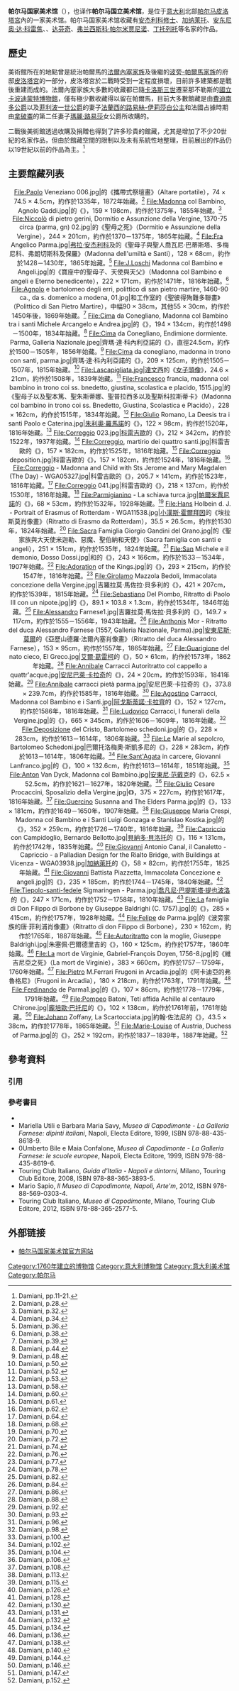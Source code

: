 {{Infobox Museum
 |name          = 帕尔马国家美术馆<br>Galleria nazionale di Parma
 |image         = Scalone Pilotta.JPG
 |imagesize     = 250px
 |caption       = 通往美术馆的入口前的階梯
 |map_type      = 
 |map_caption   = 
 |latitude      = 44.4819
 |longitude     = 10.1935
 |established   = 
 |dissolved     = 
 |location      = {{意大利}}[[帕尔马_(意大利)|帕尔马]]<br>Piazzale della Pilotta, 5, 43121 Parma
 |type          = 
 |visitors      =  120,022（2017年）<ref>{{Cite web |url=http://www.statistica.beniculturali.it/rilevazioni/musei/Anno%202017/MUSEI_TAVOLA7_2017.pdf |title=Dati visitatori dei siti museali italiani statali nel 2017 |accessdate=2019-05-16 |archive-date=2019-06-09 |archive-url=https://web.archive.org/web/20190609110617/http://www.statistica.beniculturali.it/rilevazioni/musei/Anno%202017/MUSEI_TAVOLA7_2017.pdf |dead-url=no }}</ref>
 |director      = 
 |curator       = 
 |publictransit = 
 |website       = [https://web.archive.org/web/20130504132315/http://www.artipr.arti.beniculturali.it/htm/Galleria.htm www.artipr.arti.benicult<br>urali.it/htm/Galleria.htm ]
}}
'''帕尔马国家美术馆'''（{{lang-it|Galleria nazionale di Parma}}），也译作'''帕尔马国立美术馆'''，是位于[[意大利|意大利]]北部[[帕尔马_(意大利)|帕尔马]][[皮洛塔宮|皮洛塔宮]]內的一家美术馆。帕尔马国家美术馆收藏有[[安杰利科修士|安杰利科修士]]、[[加纳莱托|加纳莱托]]、[[安东尼奥·达·科雷焦|安东尼奥·达·科雷焦]]、{{link-en|圭尔齐诺|Guercino}}、[[达芬奇|达芬奇]]、[[弗兰西斯科·帕尔米贾尼诺|弗兰西斯科·帕尔米贾尼诺]]、[[丁托列托|丁托列托]]等名家的作品。

== 歷史 ==
美術館所在的地點曾是統治帕爾馬的[[法爾內塞家族|法爾內塞家族]]及後繼的[[波旁-帕爾馬家族|波旁-帕爾馬家族]]的府邸[[皮洛塔宮|皮洛塔宮]]的一部分，皮洛塔宮於二戰時受到一定程度損壞，目前許多建築都是戰後重建而成的。法爾內塞家族大多數的收藏都已隨[[卡洛斯三世_(西班牙)|卡洛斯三世]]遷至那不勒斯的[[國立卡波迪蒙特博物館|國立卡波迪蒙特博物館]]，僅有極少數收藏得以留在帕爾馬，目前大多數館藏是由[[费迪南德_(帕尔马公爵)|費迪南多公爵]]以及[[菲利波一世_(帕爾馬)|菲利波一世公爵]]的妻子[[路易絲-伊莉莎白_(法國)|法蘭西的路易絲-伊莉莎白公主]]和法國占據時期由[[拿破崙|拿破崙]]的第二任妻子[[瑪麗·路易莎|瑪麗·路易莎]]女公爵所收購的。

二戰後美術館透過收購及捐贈也得到了許多珍貴的館藏，尤其是增加了不少20世紀的名家作品，但由於館藏空間的限制以及未有系統性地整理，目前展出的作品仍以19世紀以前的作品為主。<ref> Damiani, pp.11-21.</ref>

== 主要館藏列表 ==
<center>
<gallery widths="210px" heights="190px" perrow=4>
File:Paolo Veneziano 006.jpg|{{Tsl|en|Paolo Veneziano|保羅·維內齊亞諾}}的《攜帶式祭壇畫》（Altare portatile），74 × 74.5 × 4.5cm，約作於1335年，1872年始藏。<ref> Damiani, p.28.</ref>
File:Madonna col Bambino, Agnolo Gaddi.jpg|{{Tsl|en|Agnolo Gaddi|阿尼奧羅·加迪}}的《{{Tsl|en|Enthroned Madonna and Child with Saints|聖母子與聖人們 (加迪)|聖母子與聖人們}}》，159 × 198cm，約作於1375年，1855年始藏。<ref> Damiani, p.32.</ref>
File:Niccolò di pietro gerini, Dormitio e Assunzione della Vergine, 1370-75 circa (parma, gn) 02.jpg|{{Tsl|en|Niccolò di Pietro Gerini|尼可洛·迪·皮埃特羅·傑里尼}}的《聖母之死》（Dormitio e Assunzione della Vergine），244 × 201cm，約作於1370－1375年，1865年始藏。<ref> Damiani, p.34.</ref>
File:Fra Angelico Parma.jpg|[[弗拉·安杰利科|弗拉·安杰利科]]及{{Tsl|en|Zanobi strozzi|扎諾比·斯特羅齊}}的《聖母子與聖人喬瓦尼·巴蒂斯塔、多梅尼科、弗朗切斯科及保羅》（Madonna dell'umiltà e Santi），128 × 68cm，約作於1428－1430年，1865年始藏。<ref> Damiani, p.36.</ref>
File:J.Loschi Madonna col Bambino e Angeli.jpg|{{Tsl|en|Jacopo Loschi|雅可波·羅斯基}}的《寶座中的聖母子、天使與天父》（Madonna col Bambino e angeli e Eterno benedicente），222 × 171cm，約作於1471年，1816年始藏。<ref> Damiani, p.38.</ref>
File:Agnolo e bartolomeo degli erri, polittico di san pietro martire, 1460-90 ca., da s. domenico a modena, 01.jpg|{{Tsl|en|Agnolo degli Erri|阿尼奧羅·德里·艾里}}和{{Tsl|en|Bartolomeo degli Erri|巴爾托洛梅奧·德里·艾里}}工作室的《聖彼得殉難多聯畫》（Polittico di San Pietro Martire），中幅90 × 38cm，其他55 × 30cm，約作於1450年後，1869年始藏。<ref> Damiani, p.39.</ref>
File:Cima da Conegliano, Madonna col Bambino tra i santi Michele Arcangelo e Andrea.jpg|{{Tsl|en|Cima da Conegliano|齊瑪·達·科內利亞諾}}的《{{Tsl|en|Madonna and Child with Saints Michael the Archangel and Andrea|聖母子與大天使米迦勒及使徒安德烈}}》，194 × 134cm，約作於1498－1500年，1834年始藏。<ref> Damiani, p.44.</ref>
File:Cima da Conegliano, Endimione dormiente. Parma, Galleria Nazionale.jpeg|齊瑪·達·科內利亞諾的《{{Tsl|it|Endimione dormiente|臥睡的恩底彌翁}}》，直徑24.5cm，約作於1500－1505年，1856年始藏。<ref> Damiani, p.48.</ref>
File:Cima da conegliano, madonna in trono con santi, parma.jpg|齊瑪·達·科內利亞諾的《{{Tsl|en|Montini Altarpiece|蒙蒂尼祭壇畫}}》，209 × 125cm，約作於1505－1507年，1815年始藏。<ref> Damiani, p.50.</ref>
File:Lascapigliata.jpg|[[達文西|達文西]]的《[[女子頭像_(達文西)|女子頭像]]》，24.6 × 21cm，約作於1508年，1839年始藏。<ref> Damiani, p.52.</ref>
File:Francesco francia, madonna col bambino in trono coi ss. bnedetto, giustina, scolastica e placido, 1515.jpg|{{Tsl|en|Francesco Francia|弗朗切斯科·弗朗西亞}}的《聖母子以及聖本篤、聖朱斯蒂娜、聖普拉西多以及聖斯科拉斯蒂卡》（Madonna col bambino in trono coi ss. Bnedetto, Giustina, Scolastica e Placido），228 × 162cm，約作於1515年，1834年始藏。<ref> Damiani, p.53.</ref>
File:Giulio Romano, La Deesis tra i santi Paolo e Caterina.jpg|[[朱利奧·羅馬諾|朱利奧·羅馬諾]]的《{{Tsl|it|Deesis con i santi Paolo e Caterina|在聖保羅及聖凱薩琳之間的德西斯}}》，122 × 98cm，約作於1520年，1816年始藏。<ref> Damiani, p.58.</ref>
File:Correggio 023.jpg|[[科雷吉歐|科雷吉歐]]的《{{Tsl|it|Incoronazione della Vergine (Correggio)|聖女的加冕 (科雷吉歐)|聖女的加冕}}》，212 × 342cm，約作於1522年，1937年始藏。<ref> Damiani, p.60.</ref>
File:Correggio, martirio dei quattro santi.jpg|科雷吉歐的《{{Tsl|en|Martyrdom of Four Saints|四聖人的殉道}}》，157 × 182cm，約作於1525年，1816年始藏。<ref> Damiani, p.61.</ref>
File:Correggio deposition.jpg|科雷吉歐的《{{Tsl|en|Lamentation (Correggio)|哀悼基督 (科雷吉歐)|哀悼基督}}》，157 × 182cm，約作於1524年，1816年始藏。<ref> Damiani, p.62.</ref>
File:Correggio - Madonna and Child with Sts Jerome and Mary Magdalen (The Day) - WGA05327.jpg|科雷吉歐的《{{Tsl|en|Madonna of St. Jerome (Correggio)|聖傑洛姆聖母 (科雷吉歐)|聖傑洛姆聖母}}》，205.7 × 141cm，約作於1523年，1816年始藏。<ref> Damiani, p.64.</ref>
File:Correggio 041.jpg|科雷吉歐的《{{Tsl|en|Madonna della Scodella|拿著碗的聖母}}》，218 × 137cm，約作於1530年，1816年始藏。<ref> Damiani, p.68.</ref>
File:Parmigianino - La schiava turca.jpg|[[帕爾米賈尼諾|帕爾米賈尼諾]]的《{{Tsl|en|Turkish Slave|土耳其奴隸肖像畫}}》，68 × 53cm，約作於1532年，1928年始藏。<ref> Damiani, p.70.</ref>
File:Hans Holbein d. J. - Portrait of Erasmus of Rotterdam - WGA11538.jpg|[[小漢斯·霍爾拜因|小漢斯·霍爾拜因]]的《埃拉斯莫肖像畫》（Ritratto di Erasmo da Rotterdam），35.5 × 26.5cm，約作於1530年，1824年始藏。<ref> Damiani, p.72.</ref>
File:Sacra Famiglia Giorgio Gandini del Grano.jpg|{{Tsl|en|Giorgio Gandini del Grano|喬吉奧·甘迪尼·德爾·格拉諾}}的《聖家族與大天使米迦勒、惡魔、聖伯納和天使》（Sacra famiglia con santi e angeli），251 × 151cm，約作於1535年，1824年始藏。<ref> Damiani, p.74.</ref>
File:San Michele e il demonio, Dosso Dossi.jpg|{{Tsl|en|Dosso Dossi|多索·多西}}和{{Tsl|en|Battista Dossi Dossi|巴蒂斯塔·多西}}的《{{Tsl|en|Virgin of the Assumption and St. Michael the Archangel|大天使米迦勒及惡魔}}》，243 × 166cm，約作於1533－1534年，1907年始藏。<ref> Damiani, p.76.</ref>
File:Adoration of the Kings.jpg|{{Tsl|en|Girolamo Mazzola Bedoli|吉羅拉莫·馬佐拉·貝多利}}的《{{Tsl|it|Adorazione dei Magi (Mazzola Bedoli)|三博士來朝 (貝多利)|三博士來朝}}》，293 × 215cm，約作於1547年，1816年始藏。<ref> Damiani, p.77.</ref>
File:Girolamo Mazzola Bedoli, Immacolata concezione della Vergine.jpg|吉羅拉莫·馬佐拉·貝多利的《{{Tsl|it|Allegoria dell'Immacolata Concezione|聖母受胎}}》，421 × 207cm，約作於1539年，1815年始藏。<ref> Damiani, p.78.</ref>
File:Sebastiano Del Piombo, Ritratto di Paolo III con un nipote.jpg|{{Tsl|en|Sebastiano del Piombo|薩巴斯提安諾·德爾·皮翁波}}的《{{Tsl|it|Paolo III con un nipote|保祿三世與他的姪子}}》，89.1 × 103.8 × 1.3cm，約作於1534年，1846年始藏。<ref> Damiani, p.82.</ref>
File:Alessandro Farnese1.jpg|吉羅拉莫·馬佐拉·貝多利的《{{Tsl|it|Parma abbraccia Alessandro Farnese|帕爾馬擁抱亞歷山德羅·法爾內塞}}》，149.7 × 117cm，約作於1555－1556年，1943年始藏。<ref> Damiani, p.84.</ref>
File:Anthonis Mor - Ritratto del duca Alessandro Farnese (1557, Galleria Nazionale, Parma).jpg|[[安東尼斯·莫爾|安東尼斯·莫爾]]的《亞歷山德羅·法爾內塞肖像畫》（Ritratto del duca Alessandro Farnese），153 × 95cm，約作於1557年，1865年始藏。<ref> Damiani, p.86.</ref>
File:Guarigione del nato cieco, El Greco.jpg|[[艾爾·葛雷柯|艾爾·葛雷柯]]的《{{Tsl|en|Healing of the Man Born Blind (El Greco, Parma)|盲人痊癒 (艾爾·葛雷柯)|盲人痊癒}}》，50 × 61cm，約作於1573年，1862年始藏。<ref> Damiani, p.88.</ref>
File:Annibale Carracci Autoritratto col cappello a quattr'acque.jpg|[[安尼巴萊·卡拉奇|安尼巴萊·卡拉奇]]的《{{Tsl|it|Autoritratto (Annibale Carracci)|自畫像 (安尼巴萊·卡拉奇)|自畫像}}》，24 × 20cm，約作於1593年，1841年始藏。<ref> Damiani, p.92.</ref>
File:Annibale carracci pietà parma.jpg|安尼巴萊·卡拉奇的《{{Tsl|it|Pietà con i santi Chiara, Francesco e Maria Maddalena|將耶穌從十字架上放下 (安尼巴萊·卡拉奇)|將耶穌從十字架上放下}}》，373.8 × 239.7cm，約作於1585年，1816年始藏。<ref> Damiani, p.93.</ref>
File:Agostino Carracci, Madonna col Bambino e i Santi.jpg|[[阿戈斯蒂諾·卡拉齊|阿戈斯蒂諾·卡拉齊]]的《{{Tsl|it|Madonna col Bambino e santi (Agostino Carracci)|聖母子與聖瑪格麗塔、聖本篤、聖賽西莉亞與聖約翰施洗者 (阿戈斯蒂諾·卡拉齊)|聖母子與聖瑪格麗塔、聖本篤、聖賽西莉亞與聖約翰施洗者}}》，152 × 127cm，約作於1586年，1816年始藏。<ref> Damiani, p.96.</ref>
File:Ludovico Carracci, I funerali della Vergine.jpg|{{Tsl|en|Ludovico Carracci|盧多維科·卡拉齊}}的《{{Tsl|it|Funerali della Vergine|聖母之死}}》，665 × 345cm，約作於1606－1609年，1816年始藏。<ref> Damiani, p.98.</ref>
File:Deposizione del Cristo, Bartolomeo schedoni.jpg|{{Tsl|en|Bartolomeo Schedoni|巴爾托洛梅奧·斯凱多尼}}的《{{Tsl|it|Deposizione di Cristo nel sepolcro (Schedoni)|將耶穌從十字架放下 (斯凱多尼)|將耶穌從十字架放下}}》，228 × 283cm，約作於1613－1614年，1806年始藏。<ref> Damiani, p.100.</ref>
File:Le Marie al sepolcro, Bartolomeo Schedoni.jpg|巴爾托洛梅奧·斯凱多尼的《{{Tsl|it|Marie al sepolcro|墳墓上的聖母}}》，228 × 283cm，約作於1613－1614年，1806年始藏。<ref> Damiani, p.102.</ref>
File:Sant'Agata in carcere, Giovanni Lanfranco.jpg|{{Tsl|en|Giovanni Lanfranco|喬凡尼·藍弗朗科}}的《{{Tsl|it|Sant'Agata in carcere con san Pietro e l'angelo|聖彼得與天使探訪入獄中的聖阿加莎}}》，100 × 132.6cm，約作於1613－1614年，1851年始藏。<ref> Damiani, p.104.</ref>
File:Anton Van Dyck, Madonna col Bambino.jpg|[[安東尼·范戴克|安東尼·范戴克]]的《{{Tsl|en|Madonna and Child (van Dyck)|聖母與聖子 (凡戴克)|聖母與聖子}}》，62.5 × 52.5cm，約作於1621－1627年，1820年始藏。<ref> Damiani, p.106.</ref>
File:Giulio Cesare Procaccini, Sposalizio della Vergine.jpg|{{Tsl|en|Giulio Cesare Procaccini|朱利奧·切薩雷·普羅卡契尼}}《{{Tsl|it|Sposalizio della Vergine (Giulio Cesare Procaccini)|聖母瑪利亞的婚禮 (朱利奧·切薩雷·普羅卡契尼)|聖母瑪利亞的婚禮}}》，375 × 227cm，約作於1617年，1816年始藏。<ref> Damiani, p.108.</ref>
File:Guercino Susanna and The Elders Parma.jpg|{{Tsl|en|Guercino|圭爾齊諾}}的《{{Tsl|it|Susanna e i Vecchioni (Guercino)|蘇珊娜與長老 (圭爾齊諾)|蘇珊娜與長老}}》，133 × 181cm，約作於1649－1650年，1907年始藏。<ref> Damiani, p.113.</ref>
File:Giuseppe Maria Crespi, Madonna col Bambino e i Santi Luigi Gonzaga e Stanislao Kostka.jpg|{{Tsl|en|Giuseppe Maria Crespi|朱塞佩·瑪麗亞·克雷斯皮}}的《{{Tsl|it|Madonna col Bambino e i santi Luigi Gonzaga e Stanislao Kostka|聖母子及聖路易吉·貢扎加與聖斯坦尼斯勞·科斯卡}}》，352 × 259cm，約作於1726－1740年，1816年始藏。<ref> Damiani, p.115.</ref>
File:Capriccio con Campidoglio, Bernardo Bellotto.jpg|[[貝納多·貝洛托|貝納多·貝洛托]]的《{{Tsl|it|Capriccio con Campidoglio|國會大廈與怪現象}}》，116 × 131cm，約作於1742年，1835年始藏。<ref> Damiani, p.126.</ref>
File:Giovanni Antonio Canal, il Canaletto - Capriccio - a Palladian Design for the Rialto Bridge, with Buildings at Vicenza - WGA03938.jpg|[[加納萊托|加納萊托]]的《{{Tsl|en|Capriccio with Palladian buildings|獨特的帕拉第奧建築}}》，58 × 82cm，約作於1755年，1825年始藏。<ref> Damiani, p.128.</ref>
File:Giovanni Battista Piazzetta, Immacolata Concezione e angeli.jpg|{{Tsl|en|Giovanni Battista Piazzetta|喬凡尼·巴蒂斯塔·皮亞澤塔}}的《{{Tsl|it|Immacolata Concezione con angeli|受胎聖母與天使}}》，235 × 185cm，約作於1744－1745年，1840年始藏。<ref> Damiani, p.130.</ref>
File:Tiepolo-santi-fedele Sigmaringen - Parma.jpg|[[喬凡尼·巴提斯塔·提也波洛|喬凡尼·巴提斯塔·提也波洛]]的《{{Tsl|it|I santi Fedele da Sigmaringen e Giuseppe da Leonessa calpestano l'Eresia|摧殘異教徒的瑪琳根的聖斐德理和萊奧內薩的朱塞佩}}》，247 × 171cm，約作於1752－1758年，1810年始藏。<ref> Damiani, p.131.</ref>
File:La famiglia di Don Filippo di Borbone by Giuseppe Baldrighi (C. 1757).jpg|{{Tsl|en|Giuseppe Baldrighi|朱塞佩·巴爾德里吉}}的《{{Tsl|en|Family of Don Philip of Bourbon|波旁王朝的唐·菲利浦家族}}》，285 × 415cm，約作於1757年，1928年始藏。<ref> Damiani, p.132.</ref>
File:Felipe de Parma.jpg|{{Tsl|en|Laurent Pécheux|洛朗·畢修}}的《波旁家族的唐·菲利浦肖像畫》（Ritratto di don Filippo di Borbone），230 × 162cm，約作於1765年，1887年始藏。<ref> Damiani, p.134.</ref>
File:Autoritratto con la moglie, Giuseppe Baldrighi.jpg|朱塞佩·巴爾德里吉的《{{Tsl|it|Autoritratto con la moglie|與妻子的自畫像}}》，160 × 125cm，約作於1757年，1860年始藏。<ref> Damiani, p.136.</ref>
File:La mort de Virginie, Gabriel-François Doyen, 1756-8.jpg|{{Tsl|en|Gabriel François Doyen|加布里耶·弗朗索瓦·都爾楊}}的《維吉尼亞之死》（La mort de Virginie），383 × 660cm，約作於1757－1759年，1760年始藏。<ref> Damiani, p.138.</ref>
File:Pietro M.Ferrari Frugoni in Arcadia.jpg|{{Tsl|en|Pietro Melchiorre Ferrari|皮埃特羅·梅爾齊奧瑞·費拉里}}的《阿卡迪亞的弗魯格尼》（Frugoni in Arcadia），180 × 218cm，約作於1763年，1791年始藏。<ref> Damiani, p.140.</ref>
File:Ferdinando de Parma1.jpg|{{Tsl|en|Johan Zoffany|約翰·佐法尼}}的《{{Tsl|it|Ritratto di don Ferdinando di Borbone|波旁家族的唐·斐迪南多肖像畫}}》，107 × 86cm，約作於1778－1779年，1791年始藏。<ref> Damiani, p.144.</ref>
File:Pompeo Batoni, Teti affida Achille al centauro Chirone.jpg|[[龐培歐·巴托尼|龐培歐·巴托尼]]的《{{Tsl|it|Teti affida Achille al centauro Chirone|忒提斯把阿基里斯委託給半人馬凱隆}}》，102 × 138cm，約作於1761年前，1761年始藏。<ref> Damiani, p.146.</ref>
File:Johann Zoffany, La Scartocciata.jpg|約翰·佐法尼的《{{Tsl|it|La scartocciata|解放 (佐法尼)|解放}}》，43.5 × 38cm，約作於1778年，1865年始藏。<ref> Damiani, p.147.</ref>
File:Marie-Louise of Austria, Duchess of Parma.jpg|{{Tsl|en|Giovanni Battista Borghesi|喬凡尼·巴蒂斯塔·博爾蓋西}}的《{{Tsl|it|Ritratto di Maria Luigia d'Austria|奧地利的瑪麗·路易莎肖像畫}}》，252 × 192cm，約作於1837－1839年，1887年始藏。<ref> Damiani, p.152.</ref>


</gallery>
</center>

==參考資料==
===引用===
{{reflist|4}}
===參考書目===
* {{Cite book|first=Giovanna|last=Damiani|others=孫碩譯|year=2015|origyear=2005|title=Galleria Nazionale Parma|trans_title=帕爾馬國家美術館|publisher=譯林出版|location=南京|isbn= 9787544759267}}
* Mariella Utili e Barbara Maria Savy, ''Museo di Capodimonte - La Galleria Farnese: dipinti italiani'', Napoli, Electa Editore, 1999, ISBN 978-88-435-8618-9.
* 0Umberto Bile e Maia Confalone, ''Museo di Capodimonte - La Galleria Farnese: le scuole europee'', Napoli, Electa Editore, 1999, ISBN 978-88-435-8619-6.
* Touring Club Italiano, ''Guida d'Italia - Napoli e dintorni'', Milano, Touring Club Editore, 2008, ISBN 978-88-365-3893-5.
* Mario Sapio, ''Il Museo di Capodimonte, Napoli, Arte'm'', 2012, ISBN 978-88-569-0303-4.
* Touring Club Italiano, ''Museo di Capodimonte'', Milano, Touring Club Editore, 2012, ISBN 978-88-365-2577-5.

==外部链接==
* {{it icon}}[https://web.archive.org/web/20130504132315/http://www.artipr.arti.beniculturali.it/htm/Galleria.htm 帕尔马国家美术馆官方网站]

[[Category:1760年建立的博物馆|Category:1760年建立的博物馆]]
[[Category:意大利博物馆|Category:意大利博物馆]]
[[Category:意大利美术馆|Category:意大利美术馆]]
[[Category:帕尔马|Category:帕尔马]]
{{Authority control}}